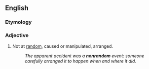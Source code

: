 {{also|non-random}}

==English==

===Etymology===
{{prefix|non|random|lang=en}}

===Adjective===
{{en-adj|-}}

# Not at [[random]], caused or manipulated, arranged.
#: ''The apparent accident was a '''nonrandom''' event: someone carefully arranged it to happen when and where it did.''